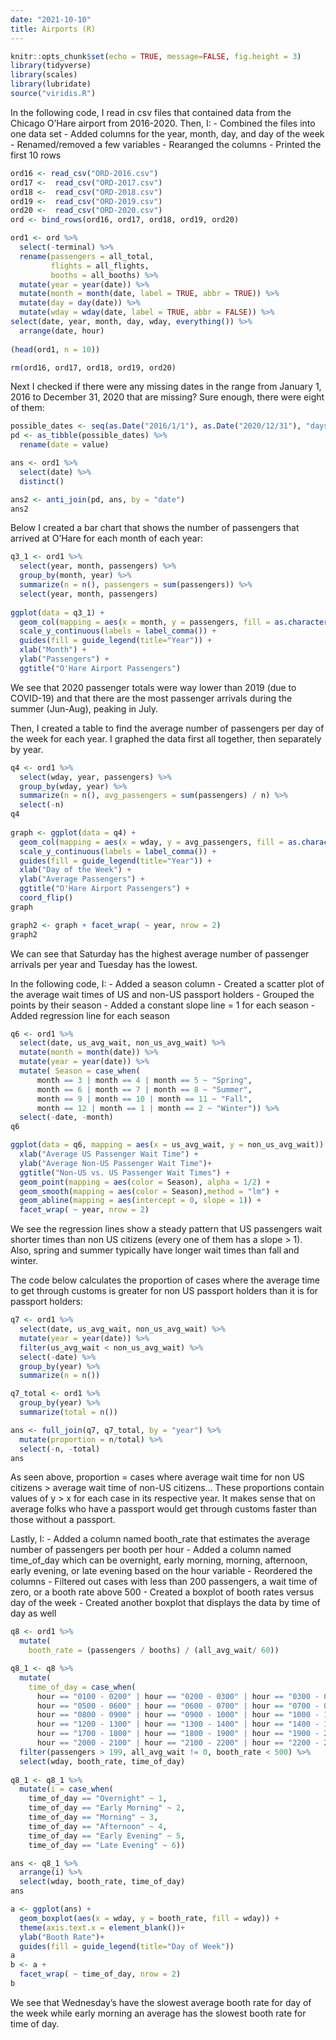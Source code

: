 ```yaml
---
date: "2021-10-10"
title: Airports (R)
---
```


```r
knitr::opts_chunk$set(echo = TRUE, message=FALSE, fig.height = 3)
library(tidyverse)
library(scales)
library(lubridate)
source("viridis.R")
```

In the following code, I read in csv files that contained data from the Chicago O'Hare airport from 2016-2020. Then, I:
- Combined the files into one data set
- Added columns for the year, month, day, and day of the week
- Renamed/removed a few variables
- Rearanged the columns
- Printed the first 10 rows

```r
ord16 <- read_csv("ORD-2016.csv")
ord17 <-  read_csv("ORD-2017.csv")
ord18 <-  read_csv("ORD-2018.csv")
ord19 <-  read_csv("ORD-2019.csv")
ord20 <-  read_csv("ORD-2020.csv")
ord <- bind_rows(ord16, ord17, ord18, ord19, ord20)

ord1 <- ord %>% 
  select(-terminal) %>%
  rename(passengers = all_total,
         flights = all_flights,
         booths = all_booths) %>%
  mutate(year = year(date)) %>% 
  mutate(month = month(date, label = TRUE, abbr = TRUE)) %>% 
  mutate(day = day(date)) %>% 
  mutate(wday = wday(date, label = TRUE, abbr = FALSE)) %>% 
select(date, year, month, day, wday, everything()) %>% 
  arrange(date, hour)
  
(head(ord1, n = 10))

rm(ord16, ord17, ord18, ord19, ord20)
```

Next I checked if there were any missing dates in the range from January 1, 2016 to December 31, 2020 that are missing? Sure enough, there were eight of them:

```r
possible_dates <- seq(as.Date("2016/1/1"), as.Date("2020/12/31"), "days")
pd <- as_tibble(possible_dates) %>% 
  rename(date = value)

ans <- ord1 %>% 
  select(date) %>%
  distinct()

ans2 <- anti_join(pd, ans, by = "date")
ans2
```
Below I created a bar chart that shows the number of passengers that arrived at O'Hare for each month of each year:

```r
q3_1 <- ord1 %>%
  select(year, month, passengers) %>% 
  group_by(month, year) %>% 
  summarize(n = n(), passengers = sum(passengers)) %>% 
  select(year, month, passengers)
  
ggplot(data = q3_1) +
  geom_col(mapping = aes(x = month, y = passengers, fill = as.character(year)), position = "dodge") +
  scale_y_continuous(labels = label_comma()) +
  guides(fill = guide_legend(title="Year")) +
  xlab("Month") +
  ylab("Passengers") +
  ggtitle("O'Hare Airport Passengers")
```
We see that 2020 passenger totals were way lower than 2019 (due to COVID-19) and that there are the most passenger arrivals during the summer (Jun-Aug), peaking in July.

Then, I created a table to find the average number of passengers per day of the week for each year. I graphed the data first all together, then separately by year.

```r
q4 <- ord1 %>%
  select(wday, year, passengers) %>% 
  group_by(wday, year) %>% 
  summarize(n = n(), avg_passengers = sum(passengers) / n) %>% 
  select(-n)
q4  
 
graph <- ggplot(data = q4) +
  geom_col(mapping = aes(x = wday, y = avg_passengers, fill = as.character(year)), position = "dodge") +
  scale_y_continuous(labels = label_comma()) +
  guides(fill = guide_legend(title="Year")) +
  xlab("Day of the Week") +
  ylab("Average Passengers") +
  ggtitle("O'Hare Airport Passengers") +
  coord_flip() 
graph

graph2 <- graph + facet_wrap( ~ year, nrow = 2)
graph2
```
We can see that Saturday has the highest average number of passenger arrivals per year and Tuesday has the lowest.

In the following code, I:
- Added a season column
- Created a scatter plot of the average wait times of US and non-US passport holders
- Grouped the points by their season
- Added a constant slope line = 1 for each season
- Added regression line for each season

```r

q6 <- ord1 %>% 
  select(date, us_avg_wait, non_us_avg_wait) %>% 
  mutate(month = month(date)) %>%
  mutate(year = year(date)) %>% 
  mutate( Season = case_when(
      month == 3 | month == 4 | month == 5 ~ "Spring",
      month == 6 | month == 7 | month == 8 ~ "Summer",
      month == 9 | month == 10 | month == 11 ~ "Fall",
      month == 12 | month == 1 | month == 2 ~ "Winter")) %>% 
  select(-date, -month) 
q6

ggplot(data = q6, mapping = aes(x = us_avg_wait, y = non_us_avg_wait)) +
  xlab("Average US Passenger Wait Time") +
  ylab("Average Non-US Passenger Wait Time")+
  ggtitle("Non-US vs. US Passenger Wait Times") +
  geom_point(mapping = aes(color = Season), alpha = 1/2) + 
  geom_smooth(mapping = aes(color = Season),method = "lm") +
  geom_abline(mapping = aes(intercept = 0, slope = 1)) +
  facet_wrap( ~ year, nrow = 2)
```
We see the regression lines show a steady pattern that US passengers wait shorter times than non US citizens (every one of them has a slope > 1). Also, spring and summer typically have longer wait times than fall and winter.

The code below calculates the proportion of cases where the average time to get through customs is greater for non US passport holders than it is for passport holders:

```r
q7 <- ord1 %>% 
  select(date, us_avg_wait, non_us_avg_wait) %>% 
  mutate(year = year(date)) %>%
  filter(us_avg_wait < non_us_avg_wait) %>% 
  select(-date) %>% 
  group_by(year) %>% 
  summarize(n = n())

q7_total <- ord1 %>% 
  group_by(year) %>% 
  summarize(total = n())

ans <- full_join(q7, q7_total, by = "year") %>% 
  mutate(proportion = n/total) %>% 
  select(-n, -total)
ans
```
As seen above, proportion = cases where average wait time for non US citizens > average wait time of non-US citizens... These proportions contain values of y > x for each case in its respective year. It makes sense that on average folks who have a passport would get through customs faster than those without a passport.

Lastly, I:
- Added a column named booth_rate that estimates the average number of passengers per booth per hour
- Added a column named time_of_day which can be overnight, early morning, morning, afternoon, early evening, or late evening based on the hour variable
- Reordered the columns
- Filtered out cases with less than 200 passengers, a wait time of zero, or a booth rate above 500
- Created a boxplot of booth rates versus day of the week 
- Created another boxplot that displays the data by time of day as well

```r
q8 <- ord1 %>% 
  mutate(
    booth_rate = (passengers / booths) / (all_avg_wait/ 60))

q8_1 <- q8 %>% 
  mutate(
    time_of_day = case_when(
      hour == "0100 - 0200" | hour == "0200 - 0300" | hour == "0300 - 0400" | hour == "0400 - 0500" ~ "Overnight",
      hour == "0500 - 0600" | hour == "0600 - 0700" | hour == "0700 - 0800"  ~ "Early Morning",
      hour == "0800 - 0900" | hour == "0900 - 1000" | hour == "1000 - 1100" | hour == "1100 - 1200" ~ "Morning",
      hour == "1200 - 1300" | hour == "1300 - 1400" | hour == "1400 - 1500" | hour == "1500 - 1600" | hour == "1600 - 1700" ~ "Afternoon",
      hour == "1700 - 1800" | hour == "1800 - 1900" | hour == "1900 - 2000" ~ "Early Evening",
      hour == "2000 - 2100" | hour == "2100 - 2200" | hour == "2200 - 2300" | hour == "2300 - 0000" | hour == "0000 - 0100" ~ "Late Evening",)) %>% 
  filter(passengers > 199, all_avg_wait != 0, booth_rate < 500) %>%  
  select(wday, booth_rate, time_of_day) 
  
q8_1 <- q8_1 %>%
  mutate(i = case_when(
    time_of_day == "Overnight" ~ 1, 
    time_of_day == "Early Morning" ~ 2, 
    time_of_day == "Morning" ~ 3, 
    time_of_day == "Afternoon" ~ 4, 
    time_of_day == "Early Evening" ~ 5, 
    time_of_day == "Late Evening" ~ 6))

ans <- q8_1 %>% 
  arrange(i) %>% 
  select(wday, booth_rate, time_of_day)
ans

a <- ggplot(ans) +
  geom_boxplot(aes(x = wday, y = booth_rate, fill = wday)) +
  theme(axis.text.x = element_blank())+
  ylab("Booth Rate")+
  guides(fill = guide_legend(title="Day of Week"))
a
b <- a +
  facet_wrap( ~ time_of_day, nrow = 2) 
b
```
We see that Wednesday's have the slowest average booth rate for day of the week while early morning an average has the slowest booth rate for time of day.